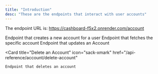 ```yaml
---
title: "Introduction"
desc: "These are the endpoints that interact with user accounts"
---
```


The endpoint URL is: https://cashboard-f5x2.onrender.com/account

<CardGroup cols={2}>
    <Card
        title="Create an Account"
        icon="plus"
        href="/api-reference/account/create-an-account"
    >
        Endpoint that creates a new account for a user
  </Card>
  <Card
    title="Get Account"
    icon="credit-card"
    href="/api-reference/account/account"
  >
    Endpoint that fetches the specific account
  </Card>
  <Card
    title="Update an Account"
    icon="money-bill-transfer"
    href="/api-reference/account/update-account"
  >
    Endpoint that updates an Account
  </Card>
  
  <Card
    title="Delete an Account"
    icon="sack-xmark"
    href="/api-reference/account/delete-account"
  >
    Endpoint that deletes an account
  </Card>
</CardGroup>
